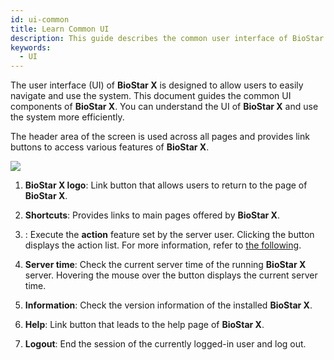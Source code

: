 ```yaml
---
id: ui-common
title: Learn Common UI
description: This guide describes the common user interface of BioStar X.
keywords:
  - UI
---
```


The user interface (UI) of **BioStar X** is designed to allow users to easily navigate and use the system. This document guides the common UI components of **BioStar X**. You can understand the UI of **BioStar X** and use the system more efficiently.

The header area of the screen is used across all pages and provides link buttons to access various features of **BioStar X**.

<Image src='/img/biostarx-header.png' />

<Calloutlists>

1. **BioStar X logo**: Link button that allows users to return to the <Cmd sid='shell.header.launcher' /> page of **BioStar X**.

2. **Shortcuts**: Provides links to main pages offered by **BioStar X**.

3. <Cmd sid='shell.header.action' />: Execute the **action** feature set by the server user. Clicking the button displays the action list. For more information, refer to [the following](settings-custom-interface).

4. <IcSvTime width='26' height='26' /> **Server time**: Check the current server time of the running **BioStar X** server. Hovering the mouse over the button displays the current server time.

5. <IcInfo width='26' height='26' /> **Information**: Check the version information of the installed **BioStar X**.

6. <IcHelp width='26' height='26' /> **Help**: Link button that leads to the help page of **BioStar X**.

7. <IcLogout width='26' height='26' /> **Logout**: End the session of the currently logged-in user and log out.

</Calloutlists>
